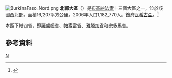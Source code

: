 [[File:BurkinaFaso_Nord.png|right]]
'''北部大區'''（{{lang-fr|Nord}}）是[[布基納法索|布基納法索]]十三個大區之一，位於該國西北部。面積16,207平方公里。2006年人口1,182,770人。首府[[瓦希古亞|瓦希古亞]]。<ref>{{Cite web |url=http://www.insd.bf/Documents/Publications/INSD/Publications/Resultats_enquetes/Autres%20enq/Rapport_preliminaire_RGPH06.pdf |title=2006年人口普查初步結果 |access-date=2008-09-21 |archive-url=https://web.archive.org/web/20150721185435/http://www.insd.bf/Documents/Publications/INSD/Publications/Resultats_enquetes/Autres%20enq/Rapport_preliminaire_RGPH06.pdf |archive-date=2015-07-21 |dead-url=yes }}</ref>

本區下轄四省，即[[羅盧姆省|羅盧姆省]]、[[帕索雷省|帕索雷省]]、[[雅滕加省|雅滕加省]]和[[宗多馬省|宗多馬省]]。

==參考資料==
{{Reflist}}
{{coord|display=title}}
{{BurkinaFaso-geo-stub}}
{{布吉納法索行政區劃}}

[[Category:布基納法索大區|N]]